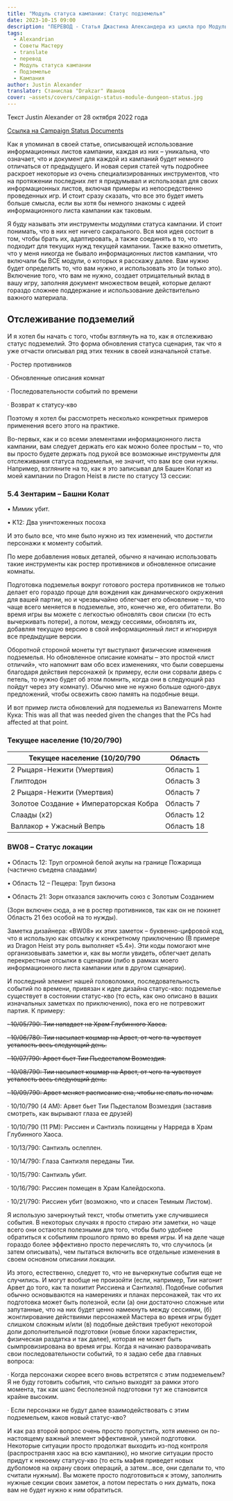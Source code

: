```yaml
---
title: "Модуль статуса кампании: Статус подземелья"
date: 2023-10-15 09:00
description: "ПЕРЕВОД - Статья Джастина Александера из цикла про Модуль статуса кампании посвященная статусу (состоянию) подземелья #alexandrian #translate #dnd5e #campaign #gmtips"
tags:
  - Alexandrian
  - Советы Мастеру
  - translate
  - перевод
  - Модуль статуса кампании
  - Подземелье
  - Кампания
author: Justin Alexander
translator: Станислав "Drakzar" Иванов
cover: ~assets/covers/campaign-status-module-dungeon-status.jpg
---
```

Текст Justin Alexander от 28 октября 2022 года
 
[Ссылка на Campaign Status Documents](/post/translate/alexandrian-smart-prep-4-campaign-status-documents)

Как я упоминал в своей статье, описывающей использование информационных листов кампании, каждая из них – уникальна, что означает, что и документ для каждой из кампаний будет немного отличаться от предыдущего. И новая серия статей чуть подробнее раскроет некоторые из очень специализированных инструментов, что на протяжении последних лет я придумывал и использовал для своих информационных листов, включая примеры из непосредственно проведенных игр. И стоит сразу сказать, что все это будет иметь больше смысла, если вы хотя бы немного знакомы с идеей информационного листа кампании как таковым.

Я буду называть эти инструменты модулями статуса кампании. И стоит понимать, что в них нет ничего сакрального. Вся моя идея состоит в том, чтобы брать их, адаптировать, а также соединять в то, что подходит для текущих нужд текущей кампании.
Также важно отметить, что у меня никогда не бывало информационных листов кампании, что включали бы ВСЕ модули, о которых я расскажу далее. Вам нужно будет определить то, что вам нужно, и использовать это (и только это). Включение того, что вам не нужно, создает отрицательный вклад в вашу игру, заполняя документ множеством вещей, которые делают гораздо сложнее поддержание и использование действительно важного материала.

## Отслеживание подземелий

И я хотел бы начать с того, чтобы взглянуть на то, как я отслеживаю статус подземелий. Это форма обновления статуса сценария, так что я уже отчасти описывал ряд этих техник в своей изначальной статье.

· Ростер противников

· Обновленные описания комнат

· Последовательности событий по времени

· Возврат к статусу-кво

Поэтому я хотел бы рассмотреть несколько конкретных примеров применения всего этого на практике.

Во-первых, как и со всеми элементами информационного листа кампании, вам следует держать его как можно более простым – то, что вы просто будете держать под рукой все возможные инструменты для отслеживания статуса подземелья, не значит, что вам все они нужны. Например, взгляните на то, как я это записывал для Башен Колат из моей кампании по Dragon Heist в листе по статусу 13 сессии:

### 5.4 Зентарим – Башни Колат

• Мимик убит.

• K12: Два уничтоженных посоха

И это было все, что мне было нужно из тех изменений, что достигли персонажи к моменту событий.

По мере добавления новых деталей, обычно я начинаю использовать такие инструменты как ростер противников и обновленное описание комнаты.

Подготовка подземелья вокруг готового ростера противников не только делает его гораздо проще для вождения как динамического окружения для вашей партии, но и чрезвычайно облегчает его обновление – то, что чаще всего меняется в подземелье, это, конечно же, его обитатели. Во время игры вы можете с легкостью обновлять свои списки (то есть вычеркивать потери), а потом, между сессиями, обновлять их, добавляя текущую версию в свой информационный лист и игнорируя все предыдущие версии.

Оборотной стороной монеты тут выступают физические изменения подземелья. Но обновленное описание комнаты – это простой «лист отличий», что напомнит вам обо всех изменениях, что были совершены благодаря действия персонажей (к примеру, если они сорвали дверь с петель, то нужно будет об этом помнить, когда они в следующий раз пойдут через эту комнату). Обычно мне не нужно больше одного-двух предложений, чтобы освежить свою память на подобные вещи.

И вот пример листа обновлений для подземелья из Banewarrens Монте Кука:
This was all that was needed given the changes that the PCs had affected at that point.

### Текущее население (10/20/790)

| Текущее население (10/20/790           | Область    |
|----------------------------------------|------------|
| 2 Рыцаря-Нежити (Умертвия)             | Область 1  |
| Глиптодон                              | Область 3  |
| 2 Рыцаря-Нежити (Умертвия)             | Область 7  |
| Золотое Создание + Императорская Кобра | Область 7  |
| Слаады (x2)                            | Область 12 |
| Валлакор + Ужасный Вепрь               | Область 18 |


### BW08 – Статус локации

• Область 12: Труп огромной белой акулы на границе Пожарища (частично съедена слаадами)

• Область 12 – Пещера: Труп бизона

• Область 21: Зорн отказался заключить союз с Золотым Созданием

(Зорн включен сюда, а не в ростер противников, так как он не покинет Область 21 без особой на то нужды).

Заметка дизайнера: «BW08» их этих заметок – буквенно-цифровой код, что я использую как отсылку к конкретному приключению (В примере из Dragon Heist эту роль выполняет «5.4»). Эти коды помогают мне организовывать заметки и, как вы могли увидеть, облегчает делать перекрестные отсылки в сценарии (либо в рамках моего информационного листа кампании или в другом сценарии).

И последний элемент нашей головоломки, последовательность событий по времени, привязан к идее дизайна статус-кво: подземелье существует в состоянии статус-кво (то есть, как оно описано в ваших изначальных заметках по приключению), пока его не потревожит партия. К примеру:

~~· 10/05/790: Тии нападает на Храм Глубинного Хаоса.~~

~~· 10/06/780: Тии насылает кошмар на Арвет, от чего та чувствует усталость весь следующий день.~~

~~· 10/07/790: Арвет бьет Тии Пьедесталом Возмездия.~~

~~· 10/08/790: Тии насылает кошмар на Арвет, от чего та чувствует усталость весь следующий день.~~

~~· 10/09/790: Арвет меняет расписание сна, чтобы не спать по ночам.~~

· 10/10/790 (4 AM): Арвет бьет Тии Пьдесталом Возмездия (заставив смотреть, как вырывают глаза ее друзей)

· 10/10/790 (11 PM): Риссиен и Сантиэль похищены у Нарреда в Храм Глубинного Хаоса.

· 10/13/790: Сантиэль ослеплен.

· 10/14/790: Глаза Сантиэля переданы Тии.

· 10/15/790: Сантиэль убит.

· 10/16/790: Риссиен помещен в Храм Калейдоскопа.

· 10/21/790: Риссиен убит (возможно, что и спасен Темным Листом).

Я использую зачеркнутый текст, чтобы отметить уже случившиеся события. В некоторых случаях я просто стираю эти заметки, но чаще всего они остаются полезными для того, чтобы было удобнее обратиться к событиям прошлого прямо во время игры. И на деле чаще гораздо более эффективно просто перечислять то, что случилось (и затем описывать), чем пытаться включить все отдельные изменения в своем основном описании локации.

Из этого, естественно, следует то, что не вычеркнутые события еще не случились. И могут вообще не произойти (если, например, Тии нагонит Арвет до того, как та похитит Риссиена и Сантиэля). Подобные события обычно основываются на намерениях и планах персонажей, так что их подготовка может быть полезной, если (а) они достаточно сложные или запутанные, что на них будет ценно намекнуть между сессиями, (б) жонглирование действиями персонажей Мастера во время игры будет слишком сложным и/или (в) подобные действия требуют некоторой доли дополнительной подготовки (новые блоки характеристик, физическая раздатка и так далее), которая не может быть сымпровизирована во время игры.
Когда я начинаю разворачивать свои последовательности событий, то я задаю себе два главных вопроса:

· Когда персонажи скорее всего вновь встретятся с этим подземельем? Я не буду готовить события, что сильно выходят за рамки этого момента, так как шанс бесполезной подготовки тут же становится крайне высоким.

· Если персонажи не будут далее взаимодействовать с этим подземельем, каков новый статус-кво?

И как раз второй вопрос очень просто пропустить, хотя именно он по-настоящему важный элемент эффективной, умной подготовки. Некоторые ситуации просто продолжат выходить из-под контроля (распространяя хаос на всю кампанию), но многие ситуации просто придут к некоему статусу-кво (то есть мафия приведет новых дуболомов на охрану своих операций, а затем…все, они сделали то, что считали нужным). Вы можете просто подготовиться к этому, заполнить нужные секции своих заметок, а потом перестать о них думать, пока вам не будет нужно к ним обратиться.
